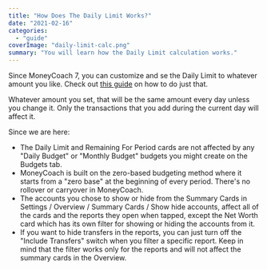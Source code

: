 ```yaml
---
title: "How Does The Daily Limit Works?"
date: "2021-02-16"
categories: 
  - "guide"
coverImage: "daily-limit-calc.png"
summary: "You will learn how the Daily Limit calculation works."
---
```


Since MoneyCoach 7, you can customize and se the Daily Limit to whatever amount you like. Check out [this guide](/how-to-customize-your-daily-limit) on how to do just that.

Whatever amount you set, that will be the same amount every day unless you change it. Only the transactions that you add during the current day will affect it.

Since we are here:

- The Daily Limit and Remaining For Period cards are not affected by any "Daily Budget" or "Monthly Budget" budgets you might create on the Budgets tab.
- MoneyCoach is built on the zero-based budgeting method where it starts from a "zero base" at the beginning of every period. There's no rollover or carryover in MoneyCoach.
- The accounts you chose to show or hide from the Summary Cards in Settings / Overview / Summary Cards / Show hide accounts, affect all of the cards and the reports they open when tapped, except the Net Worth card which has its own filter for showing or hiding the accounts from it.
- If you want to hide transfers in the reports, you can just turn off the "Include Transfers" switch when you filter a specific report. Keep in mind that the filter works only for the reports and will not affect the summary cards in the Overview.
